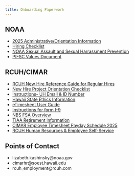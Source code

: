 ```yaml
---
title: Onboarding Paperwork
---
```


## NOAA
-   [2025 Administrative/Orientation Information](https://docs.google.com/document/d/13uRDwDVw_rAtg3rR4IGUthAlL20VHHP2O9BSOheNgFM/edit){.external target="_blank"}
-   [Hiring Checklist](https://docs.google.com/spreadsheets/d/1c0ytT9lpYq_nSaTrdw0FW_U7tRS94vj_sfW4xp6hkcU/edit?gid=0#gid=0){.external target="_blank"}
-   [NOAA Sexual Assault and Sexual Harrassment Prevention](https://drive.google.com/file/d/14V4sWz1LjCsKqd7HdQhlXUJh6BNBLvM1/view?usp=sharing){.external target="_blank"}
-   [PIFSC Values Document](https://drive.google.com/file/d/1yR0ftG3OXy9g64ZuuwZNus9DNlvuIGbw/view?usp=sharing){.external target="_blank"}

## RCUH/CIMAR
-   [RCUH New Hire Reference Guide for Regular Hires](https://drive.google.com/file/d/1JU45wljUc92xpV-t2qZ0Dw9IXJLKQNlZ/view?usp=drive_link){.external target="_blank"}
-   [New Hire Project Orientation Checklist](https://drive.google.com/file/d/18UA8JDiipA4RfK7S3uliWz9jgk1hQvlV/view?usp=drive_link){.external target="_blank"}
-   [Instructions- UH Email & ID Number](https://drive.google.com/file/d/133VMhmIdR0Aeee_w9jpHCs129TcI-PD5/view?usp=drive_link){.external target="_blank"}
-   [Hawaii State Ethics Information](https://drive.google.com/file/d/1lJLj5P3KOR5hMYuIefzGm0Aa2_nwvdVn/view?usp=drive_link){.external target="_blank"}
-   [eTimesheet User Guide](https://drive.google.com/file/d/1xQ3wIcOJviVOTkw7u19dNeKr8TFkcGCy/view?usp=drive_link){.external target="_blank"}
-   [Instructions for form I-9](https://drive.google.com/file/d/1KI4fc72XUNMORbwi7HM9q20sfodCgDM0/view?usp=drive_link){.external target="_blank"}
-   [NBS FSA Overview](https://drive.google.com/file/d/1O5KleD8cwnmbQUotU0qaDqaYSg9_1ItH/view?usp=drive_link){.external target="_blank"}
-   [TIAA Retirement Information](https://drive.google.com/file/d/1aMcocytOBGUr7hKLMaFe8JBxnfKivm_x/view?usp=drive_link){.external target="_blank"}
-   [CIMAR Employee Timesheet Payday Schedule 2025](https://drive.google.com/file/d/1kiLq003bWQJDx6IvEcI16LVAywJfES9y/view?usp=drive_link){.external target="_blank"}
-   [RCUH Human Resources & Employee Self-Service](https://hr.rcuh.com/psp/hcmprd/EMPLOYEE/EMPL/?cmd=login&languageCd=ENG&){.external target="_blank"}

## Points of Contact

-   lizabeth.kashinsky@noaa.gov 
-   cimarhr@soest.hawaii.edu
-   rcuh_employment@rcuh.com

